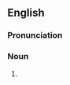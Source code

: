 ==English==
===Pronunciation===
{{rfp}}
===Noun===
{{head|en|noun}}

# {{alternative form of|acolyte|lang=en}}